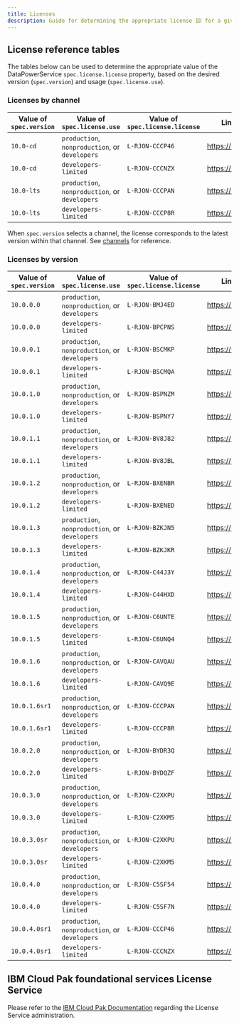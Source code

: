 ```yaml
---
title: Licenses
description: Guide for determining the appropriate license ID for a given DataPower firmware version and usage.
---
```


## License reference tables

The tables below can be used to determine the appropriate value of the DataPowerService `spec.license.license` property, based on the desired version (`spec.version`) and usage (`spec.license.use`).

### Licenses by channel

|Value of `spec.version`|Value of `spec.license.use`                   |Value of `spec.license.license`|Link to license       |
|-----------------------|----------------------------------------------|-------------------------------|----------------------|
|`10.0-cd`              |`production`, `nonproduction`, or `developers`|`L-RJON-CCCP46`                |https://ibm.biz/BdfWxU|
|`10.0-cd`              |`developers-limited`                          |`L-RJON-CCCNZX`                |https://ibm.biz/BdfWx5|
|`10.0-lts`             |`production`, `nonproduction`, or `developers`|`L-RJON-CCCPAN`                |https://ibm.biz/BdfWxN|
|`10.0-lts`             |`developers-limited`                          |`L-RJON-CCCP8R`                |https://ibm.biz/BdfWx7|

<InlineNotification>

When `spec.version` selects a channel, the license corresponds to the latest version within that channel. See [channels](/apis/datapowerservice/v1beta3#channels) for reference.

</InlineNotification>

### Licenses by version

|Value of `spec.version`|Value of `spec.license.use`                   |Value of `spec.license.license`|Link to license       |
|-----------------------|----------------------------------------------|-------------------------------|----------------------|
|`10.0.0.0`             |`production`, `nonproduction`, or `developers`|`L-RJON-BMJ4ED`                |https://ibm.biz/BdfHta|
|`10.0.0.0`             |`developers-limited`                          |`L-RJON-BPCPNS`                |https://ibm.biz/BdfHtG|
|`10.0.0.1`             |`production`, `nonproduction`, or `developers`|`L-RJON-BSCMKP`                |https://ibm.biz/BdfH6F|
|`10.0.0.1`             |`developers-limited`                          |`L-RJON-BSCMQA`                |https://ibm.biz/BdfH6H|
|`10.0.1.0`             |`production`, `nonproduction`, or `developers`|`L-RJON-BSPNZM`                |https://ibm.biz/BdfH6K|
|`10.0.1.0`             |`developers-limited`                          |`L-RJON-BSPNY7`                |https://ibm.biz/BdfH6G|
|`10.0.1.1`             |`production`, `nonproduction`, or `developers`|`L-RJON-BV8J82`                |https://ibm.biz/BdfH6n|
|`10.0.1.1`             |`developers-limited`                          |`L-RJON-BV8JBL`                |https://ibm.biz/BdfH6e|
|`10.0.1.2`             |`production`, `nonproduction`, or `developers`|`L-RJON-BXENBR`                |https://ibm.biz/BdfE2Y|
|`10.0.1.2`             |`developers-limited`                          |`L-RJON-BXENED`                |https://ibm.biz/BdfHUi|
|`10.0.1.3`             |`production`, `nonproduction`, or `developers`|`L-RJON-BZKJN5`                |https://ibm.biz/Bdf2Y5|
|`10.0.1.3`             |`developers-limited`                          |`L-RJON-BZKJKR`                |https://ibm.biz/Bdf2YN|
|`10.0.1.4`             |`production`, `nonproduction`, or `developers`|`L-RJON-C44J3Y`                |https://ibm.biz/BdfeqF|
|`10.0.1.4`             |`developers-limited`                          |`L-RJON-C44HXD`                |https://ibm.biz/BdfeqE|
|`10.0.1.5`             |`production`, `nonproduction`, or `developers`|`L-RJON-C6UNTE`                |https://ibm.biz/BdfhX3|
|`10.0.1.5`             |`developers-limited`                          |`L-RJON-C6UNQ4`                |https://ibm.biz/BdfhXT|
|`10.0.1.6`             |`production`, `nonproduction`, or `developers`|`L-RJON-CAVQAU`                |https://ibm.biz/BdftfU|
|`10.0.1.6`             |`developers-limited`                          |`L-RJON-CAVQ9E`                |https://ibm.biz/Bdftf5|
|`10.0.1.6sr1`          |`production`, `nonproduction`, or `developers`|`L-RJON-CCCPAN`                |https://ibm.biz/BdfWxN|
|`10.0.1.6sr1`          |`developers-limited`                          |`L-RJON-CCCP8R`                |https://ibm.biz/BdfWx7|
|`10.0.2.0`             |`production`, `nonproduction`, or `developers`|`L-RJON-BYDR3Q`                |https://ibm.biz/BdfsR9|
|`10.0.2.0`             |`developers-limited`                          |`L-RJON-BYDQZF`                |https://ibm.biz/BdfsRC|
|`10.0.3.0`             |`production`, `nonproduction`, or `developers`|`L-RJON-C2XKPU`                |https://ibm.biz/Bdfyhq|
|`10.0.3.0`             |`developers-limited`                          |`L-RJON-C2XKM5`                |https://ibm.biz/Bdfyhz|
|`10.0.3.0sr`           |`production`, `nonproduction`, or `developers`|`L-RJON-C2XKPU`                |https://ibm.biz/Bdfyhq|
|`10.0.3.0sr`           |`developers-limited`                          |`L-RJON-C2XKM5`                |https://ibm.biz/Bdfyhz|
|`10.0.4.0`             |`production`, `nonproduction`, or `developers`|`L-RJON-C5SF54`                |https://ibm.biz/BdfVxG|
|`10.0.4.0`             |`developers-limited`                          |`L-RJON-C5SF7N`                |https://ibm.biz/BdfVxn|
|`10.0.4.0sr1`          |`production`, `nonproduction`, or `developers`|`L-RJON-CCCP46`                |https://ibm.biz/BdfWxU|
|`10.0.4.0sr1`          |`developers-limited`                          |`L-RJON-CCCNZX`                |https://ibm.biz/BdfWx5|

## IBM Cloud Pak foundational services License Service

Please refer to the [IBM Cloud Pak Documentation](https://www.ibm.com/docs/en/cloud-paks/cp-integration/2021.2?topic=administration-license-service) regarding the License Service administration.
